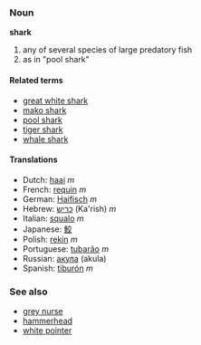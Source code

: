 ===Noun===
'''shark'''

# any of several species of large predatory fish
# as in "pool shark"<!-- please insert real def -->

====Related terms====
*[[great white shark]]
*[[mako shark]]
*[[pool shark]]
*[[tiger shark]]
*[[whale shark]]

====Translations====
*Dutch: [[haai]] ''m''
*French: [[requin]] ''m''
*German: [[Haifisch]] ''m''
*Hebrew: [[כריש]] (Ka'rish) ''m''
*Italian: [[squalo]] ''m''
*Japanese: [[鮫]]
*Polish: [[rekin]] ''m''
*Portuguese: [[tubarão]] ''m''
*Russian: [[акула]] (akula)
*Spanish: [[tiburón]] ''m''

===See also===
*[[grey nurse]]
*[[hammerhead]]
*[[white pointer]]